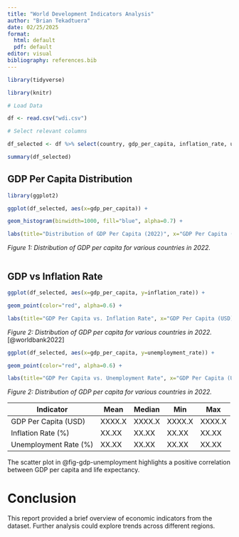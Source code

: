 ```yaml
---
title: "World Development Indicators Analysis"
author: "Brian Tekadtuera"
date: 02/25/2025
format: 
  html: default
  pdf: default
editor: visual
bibliography: references.bib
---
```


```r
library(tidyverse)

library(knitr)

# Load Data

df <- read.csv("wdi.csv")

# Select relevant columns

df_selected <- df %>% select(country, gdp_per_capita, inflation_rate, unemployment_rate)
```

```r
summary(df_selected)
```

## GDP Per Capita Distribution

```r
library(ggplot2)

ggplot(df_selected, aes(x=gdp_per_capita)) +

geom_histogram(binwidth=1000, fill="blue", alpha=0.7) +

labs(title="Distribution of GDP Per Capita (2022)", x="GDP Per Capita (USD)", y="Count")
```
::: {#fig-gdp-per-capita .figure}
_Figure 1: Distribution of GDP per capita for various countries in 2022._
:::

```r

```

## GDP vs Inflation Rate

```r
ggplot(df_selected, aes(x=gdp_per_capita, y=inflation_rate)) +

geom_point(color="red", alpha=0.6) +

labs(title="GDP Per Capita vs. Inflation Rate", x="GDP Per Capita (USD)", y="Inflation Rate (%)")
```
::: {#fig-gdp-inflation .figure}
_Figure 2: Distribution of GDP per capita for various countries in 2022._ [@worldbank2022]
:::

```r
ggplot(df_selected, aes(x=gdp_per_capita, y=unemployment_rate)) +

geom_point(color="red", alpha=0.6) +

labs(title="GDP Per Capita vs. Unemployment Rate", x="GDP Per Capita (USD)", y="Unemployment Rate (%)")
```
::: {#fig-gdp-unemployment .figure}
_Figure 2: Distribution of GDP per capita for various countries in 2022._
:::



| Indicator             | Mean   | Median | Min    | Max    |
|-----------------------|--------|--------|--------|--------|
| GDP Per Capita (USD)  | XXXX.X | XXXX.X | XXXX.X | XXXX.X |
| Inflation Rate (%)    | XX.XX  | XX.XX  | XX.XX  | XX.XX  |
| Unemployment Rate (%) | XX.XX  | XX.XX  | XX.XX  | XX.XX  |

The scatter plot in @fig-gdp-unemployment highlights a positive correlation between GDP per capita and life expectancy.

# Conclusion

This report provided a brief overview of economic indicators from the dataset. Further analysis could explore trends across different regions.
